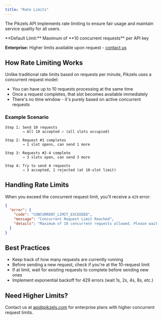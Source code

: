 ```yaml
---
title: "Rate Limits"
---
```


The Pikzels API implements rate limiting to ensure fair usage and maintain service quality for all users.

<Info>
  **Default Limit:** Maximum of **10 concurrent requests** per API key
  
  **Enterprise:** Higher limits available upon request - [contact us](mailto:api@pikzels.com)
</Info>

## How Rate Limiting Works

Unlike traditional rate limits based on requests per minute, Pikzels uses a concurrent request model:

- You can have up to 10 requests processing at the same time
- Once a request completes, that slot becomes available immediately
- There's no time window - it's purely based on active concurrent requests

### Example Scenario

```
Step 1: Send 10 requests
        → All 10 accepted ✓ (all slots occupied)

Step 2: Request #1 completes
        → 1 slot opens, can send 1 more

Step 3: Requests #2-4 complete
        → 3 slots open, can send 3 more

Step 4: Try to send 4 requests
        → 3 accepted, 1 rejected (at 10-slot limit)
```

## Handling Rate Limits

When you exceed the concurrent request limit, you'll receive a `429` error:

```json
{
  "error": {
    "code": "CONCURRENT_LIMIT_EXCEEDED",
    "message": "Concurrent Request Limit Reached",
    "details": "Maximum of 10 concurrent requests allowed. Please wait for existing requests to complete"
  }
}
```

## Best Practices

- Keep track of how many requests are currently running
- Before sending a new request, check if you're at the 10-request limit
- If at limit, wait for existing requests to complete before sending new ones
- Implement exponential backoff for 429 errors (wait 1s, 2s, 4s, 8s, etc.)

## Need Higher Limits?

Contact us at [api@pikzels.com](mailto:api@pikzels.com) for enterprise plans with higher concurrent request limits.